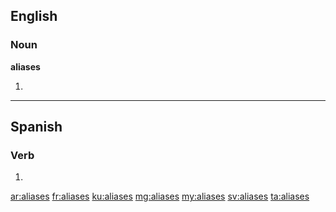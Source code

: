 ==English==

===Noun===
'''aliases'''

# {{plural of|alias}}

----

==Spanish==

===Verb===
{{es-verb-form|aliar}}

# {{es-verb form of|ending=ar|mood=subjunctive|tense=imperfect|sera=se|pers=2|formal=no|number=singular|aliar}}

[[ar:aliases]]
[[fr:aliases]]
[[ku:aliases]]
[[mg:aliases]]
[[my:aliases]]
[[sv:aliases]]
[[ta:aliases]]